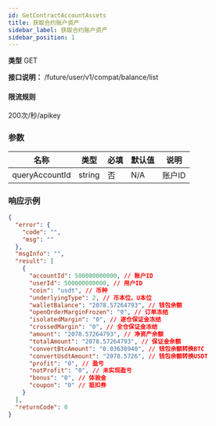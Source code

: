 ```yaml
---
id: GetContractAccountAssets
title: 获取合约账户资产
sidebar_label: 获取合约账户资产
sidebar_position: 1
---
```


**类型** GET

**接口说明：** /future/user/v1/compat/balance/list

#### **限流规则**

200次/秒/apikey

### 参数

| 名称           | 类型   | 必填  | 默认值 | 说明    |
| -------------- | ------ | ----- | ------ | ------- |
| queryAccountId | string | 否    | N/A    | 账户ID  |

### 响应示例

```json title="响应"
{
  "error": {
    "code": "",
    "msg": ""
  },
  "msgInfo": "",
  "result": [
    {
      "accountId": 500000000000, // 账户ID
      "userId": 500000000000, // 用户ID
      "coin": "usdt", // 币种
      "underlyingType": 2, // 币本位、U本位
      "walletBalance": "2078.57264793", // 钱包余额
      "openOrderMarginFrozen": "0", // 订单冻结
      "isolatedMargin": "0", // 逐仓保证金冻结
      "crossedMargin": "0", // 全仓保证金冻结
      "amount": "2078.57264793", // 净资产余额
      "totalAmount": "2078.57264793", // 保证金余额
      "convertBtcAmount": "0.03638940", // 钱包余额转换BTC
      "convertUsdtAmount": "2078.5726", // 钱包余额转换USDT
      "profit": "0", // 盈亏
      "notProfit": "0", // 未实现盈亏
      "bonus": "0", // 体验金
      "coupon": "0" // 抵扣券
    }
  ],
  "returnCode": 0
}
```